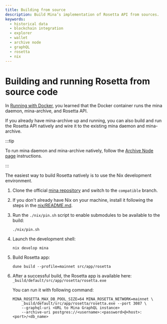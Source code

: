 ```yaml
---
title: Building from source
description: Build Mina’s implementation of Rosetta API from sources.
keywords:
  - historical data
  - blockchain integration
  - explorer
  - wallet
  - archive node
  - graphQL
  - rosetta
  - nix
---
```



# Building and running Rosetta from source code

In [Running with Docker](run-with-docker), you learned that the Docker container runs the mina daemon, mina-archive, and Rosetta API. 

If you already have mina-archive up and running, you can also build and run the Rosetta API natively and wire it to the existing mina daemon and mina-archive.

:::tip

To run mina daemon and mina-archive natively, follow the [Archive Node page](/node-operators/archive-nodes/getting-started) instructions.

:::

The easiest way to build Rosetta natively is to use the Nix development environment.

1. 
    Clone the official [mina repository](https://github.com/MinaProtocol/mina.git) and switch to the `compatible` branch.

1. 
    If you don't already have Nix on your machine, install it following the steps in the [nix/README.md](https://github.com/MinaProtocol/mina/blob/develop/nix/README.md).

1. 
    Run the `./nix/pin.sh` script to enable submodules to be available to the build:

    ```shell
    ./nix/pin.sh
    ```

1. 
    Launch the development shell:

    ```shell
    nix develop mina
    ```

1. 
    Build Rosetta app:

    ```shell
    dune build --profile=mainnet src/app/rosetta
    ```

1. 
    After a successful build, the Rosetta app is available here: `_build/default/src/app/rosetta/rosetta.exe` 

    You can run it with following command:
    ```shell
    MINA_ROSETTA_MAX_DB_POOL_SIZE=64 MINA_ROSETTA_NETWORK=mainnet \
        _build/default/src/app/rosetta/rosetta.exe --port 3087 \
        --graphql-uri <URL to Mina GraphQL instance> 
        --archive-uri postgres://<username>:<password>@<host>:<port>/<db_name>
    ```
